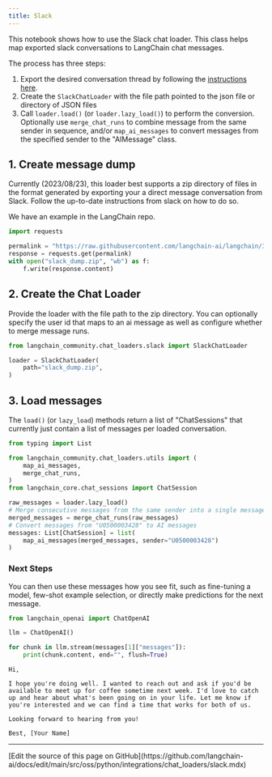```yaml
---
title: Slack
---
```


This notebook shows how to use the Slack chat loader. This class helps map exported slack conversations to LangChain chat messages.

The process has three steps:

1. Export the desired conversation thread by following the [instructions here](https://slack.com/help/articles/1500001548241-Request-to-export-all-conversations).
2. Create the `SlackChatLoader` with the file path pointed to the json file or directory of JSON files
3. Call `loader.load()` (or `loader.lazy_load()`) to perform the conversion. Optionally use `merge_chat_runs` to combine message from the same sender in sequence, and/or `map_ai_messages` to convert messages from the specified sender to the "AIMessage" class.

## 1. Create message dump

Currently (2023/08/23), this loader best supports a zip directory of files in the format generated by exporting your a direct message conversation from Slack. Follow the up-to-date instructions from slack on how to do so.

We have an example in the LangChain repo.

```python
import requests

permalink = "https://raw.githubusercontent.com/langchain-ai/langchain/342087bdfa3ac31d622385d0f2d09cf5e06c8db3/libs/langchain/tests/integration_tests/examples/slack_export.zip"
response = requests.get(permalink)
with open("slack_dump.zip", "wb") as f:
    f.write(response.content)
```

## 2. Create the Chat Loader

Provide the loader with the file path to the zip directory. You can optionally specify the user id that maps to an ai message as well as configure whether to merge message runs.

```python
from langchain_community.chat_loaders.slack import SlackChatLoader
```

```python
loader = SlackChatLoader(
    path="slack_dump.zip",
)
```

## 3. Load messages

The `load()` (or `lazy_load`) methods return a list of "ChatSessions" that currently just contain a list of messages per loaded conversation.

```python
from typing import List

from langchain_community.chat_loaders.utils import (
    map_ai_messages,
    merge_chat_runs,
)
from langchain_core.chat_sessions import ChatSession

raw_messages = loader.lazy_load()
# Merge consecutive messages from the same sender into a single message
merged_messages = merge_chat_runs(raw_messages)
# Convert messages from "U0500003428" to AI messages
messages: List[ChatSession] = list(
    map_ai_messages(merged_messages, sender="U0500003428")
)
```

### Next Steps

You can then use these messages how you see fit, such as fine-tuning a model, few-shot example selection, or directly make predictions for the next message.

```python
from langchain_openai import ChatOpenAI

llm = ChatOpenAI()

for chunk in llm.stream(messages[1]["messages"]):
    print(chunk.content, end="", flush=True)
```

```output
Hi,

I hope you're doing well. I wanted to reach out and ask if you'd be available to meet up for coffee sometime next week. I'd love to catch up and hear about what's been going on in your life. Let me know if you're interested and we can find a time that works for both of us.

Looking forward to hearing from you!

Best, [Your Name]
```

---

<Callout icon="pen-to-square" iconType="regular">
  [Edit the source of this page on GitHub](https://github.com/langchain-ai/docs/edit/main/src/oss/python/integrations/chat_loaders/slack.mdx)
</Callout>

